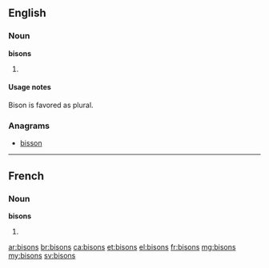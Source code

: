 ==English==

===Noun===
'''bisons'''

# {{plural of|bison}}

====Usage notes====
Bison is favored as plural.

===Anagrams===
* [[bisson#English|bisson]]

----

==French==

===Noun===
'''bisons''' {{m|p}}

# {{plural of|bison|lang=fr}}

[[ar:bisons]]
[[br:bisons]]
[[ca:bisons]]
[[et:bisons]]
[[el:bisons]]
[[fr:bisons]]
[[mg:bisons]]
[[my:bisons]]
[[sv:bisons]]